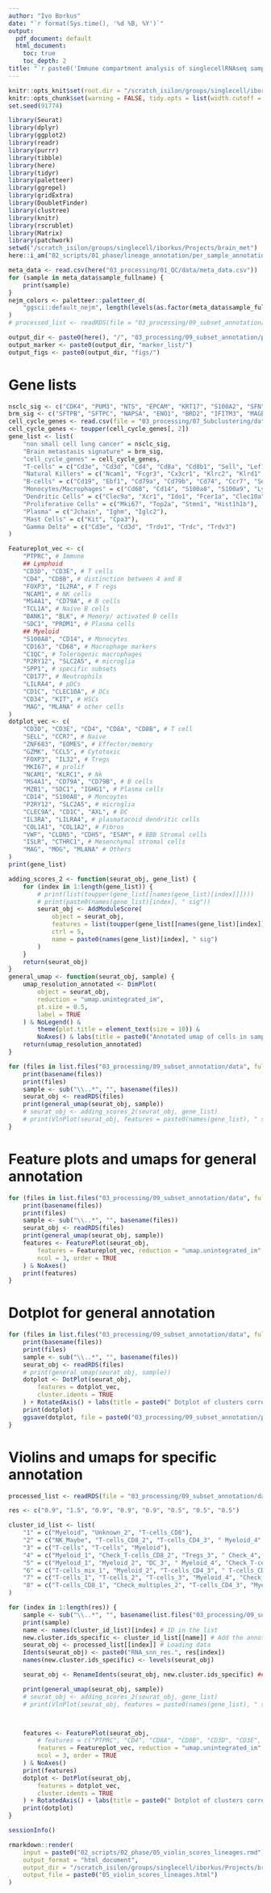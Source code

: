 ```yaml
---
author: "Ivo Borkus"
date: "`r format(Sys.time(), '%d %B, %Y')`"
output:  
  pdf_document: default
  html_document:
    toc: true
    toc_depth: 2
title: "`r paste0('Immune compartment analysis of singlecellRNAseq samples')`"
---
```


```r
knitr::opts_knit$set(root.dir = "/scratch_isilon/groups/singlecell/iborkus/Projects/brain_met") # nolint
knitr::opts_chunk$set(warning = FALSE, tidy.opts = list(width.cutoff = 60), tidy = FALSE, fig.height = 15, fig.width = 20) # nolint
set.seed(91774)
```

```R
library(Seurat)
library(dplyr)
library(ggplot2)
library(readr)
library(purrr)
library(tibble)
library(here)
library(tidyr)
library(paletteer)
library(ggrepel)
library(gridExtra)
library(DoubletFinder)
library(clustree)
library(knitr)
library(rscrublet)
library(Matrix)
library(patchwork)
setwd("/scratch_isilon/groups/singlecell/iborkus/Projects/brain_met")
here::i_am("02_scripts/01_phase/lineage_annotation/per_sample_annotation.rmd")
```

```R
meta_data <- read.csv(here("03_processing/01_QC/data/meta_data.csv"))
for (sample in meta_data$sample_fullname) {
    print(sample)
}
nejm_colors <- paletteer::paletteer_d(
    "ggsci::default_nejm", length(levels(as.factor(meta_data$sample_fullname)))
)
# processed_list <- readRDS(file = "03_processing/09_subset_annotation/data/processed_list.rds")
```


```R
output_dir <- paste0(here(), "/", "03_processing/09_subset_annotation/per_sample/")
output_marker <- paste0(output_dir, "marker_list/")
output_figs <- paste0(output_dir, "figs/")
```

# Gene lists
```R
nsclc_sig <- c("CDK4", "PUM3", "NTS", "EPCAM", "KRT17", "S100A2", "SFN", "PTHLH", "PERP", "SPRR3", "AGR2", "CEACAM6", "FGB", "FGA", "FGG", "PAEP", "TESC", "SOX2", "CXCL1", "LAMC2")
brm_sig <- c("SFTPB", "SFTPC", "NAPSA", "ENO1", "BRD2", "IFITM3", "MAGED2", "CD81", "MMP14", "SMARCE1", "POSTN", "MAGEA3", "CD44", "MMP2", "SMAD5", "BRAF", "MAGEC2", "SPARC", "CD109", "CCDC167", "BRD7", "BRD8", "MMP17", "BRD4", "SMARCAD1", "KRT5", "KRT19", "KRT8", "KRT18", "CD24", "KRT15", "PTGDS", "CDH2", "CDH13", "SELENOP", "CD47", "ALDH3A2", "ABCD2", "PTPN7")
cell_cycle_genes <- read.csv(file = "03_processing/07_Subclustering/data/subsets/lineage/Carmona_STACAS_cellCycle.symbol.DE.specific.170120.csv")
cell_cycle_genes <- toupper(cell_cycle_genes[, 2])
gene_list <- list(
    "non small cell lung cancer" = nsclc_sig,
    "Brain metastasis signature" = brm_sig,
    "cell_cycle_genes" = cell_cycle_genes,
    "T-cells" = c("Cd3e", "Cd3d", "Cd4", "Cd8a", "Cd8b1", "Sell", "Lef1", "Gzmk", "Klrb1", "Foxp3", "Cxcr3", "Gata3", "Il17f", "Trdv1"),
    "Natural Killers" = c("Ncam1", "Fcgr3", "Cx3cr1", "Klrc2", "Klrd1", "Klrc3", "Klrk1", "Klrc1", "Nkg7"),
    "B-cells" = c("Cd19", "Ebf1", "Cd79a", "Cd79b", "Cd74", "Ccr7", "Sell", "Itgax", "Jchain", "Igha"),
    "Monocytes/Macrophages" = c("Cd68", "Cd14", "S100a8", "S100a9", "Lyz2", "Vcan", "Fcgr3", "Cx3cr1", "H2AB1"),
    "Dendritic Cells" = c("Clec9a", "Xcr1", "Ido1", "Fcer1a", "Clec10a", "Itgax", "Siglech", "Il3ra", "Jchain"),
    "Proliferative Cells" = c("Mki67", "Top2a", "Stmn1", "Hist1h1b"),
    "Plasma" = c("Jchain", "Ighm", "Iglc2"),
    "Mast Cells" = c("Kit", "Cpa3"),
    "Gamma Delta" = c("Cd3e", "Cd3d", "Trdv1", "Trdc", "Trdv3")
)

Featureplot_vec <- c(
    "PTPRC", # Immune
    ## Lymphoid
    "CD3D", "CD3E", # T cells
    "CD4", "CD8B", # distinction between 4 and 8
    "FOXP3", "IL2RA", # T regs
    "NCAM1", # NK cells
    "MS4A1", "CD79A", # B cells
    "TCL1A", # Naive B cells
    "BANK1", "BLK", # Memory/ activated B cells
    "SDC1", "PRDM1", # Plasma cells
    ## Myeloid
    "S100A8", "CD14", # Monocytes
    "CD163", "CD68", # Macrophage markers
    "C1QC", # Tolerogenic macrophages
    "P2RY12", "SLC2A5", # microglia
    "SPP1", # specific subsets
    "CD177", # Neutrophils
    "LILRA4", # pDCs
    "CD1C", "CLEC10A", # DCs
    "CD34", "KIT", # HSCs
    "MAG", "MLANA" # other cells
)
dotplot_vec <- c(
    "CD3D", "CD3E", "CD4", "CD8A", "CD8B", # T cell
    "SELL", "CCR7", # Naive
    "ZNF683", "EOMES", # Effector/memory
    "GZMK", "CCL5", # Cytotoxic
    "FOXP3", "IL32", # Tregs
    "MKI67", # prolif
    "NCAM1", "KLRC1", # Nk
    "MS4A1", "CD79A", "CD79B", # B cells
    "MZB1", "SDC1", "IGHG1", # Plasma cells
    "CD14", "S100A8", # Moncoytes
    "P2RY12", "SLC2A5", # microglia
    "CLEC9A", "CD1C", "AXL", # DC
    "IL3RA", "LILRA4", # plasmatacoid dendritic cells
    "COL1A1", "COL1A2", # Fibros
    "VWF", "CLDN5", "CDH5", "ESAM", # BBB Stromal cells
    "ISLR", "CTHRC1", # Mesenchymal stromal cells
    "MAG", "MOG", "MLANA" # Others
)
print(gene_list)
```

```R
adding_scores_2 <- function(seurat_obj, gene_list) {
    for (index in 1:length(gene_list)) {
        # print(list(toupper(gene_list[[names(gene_list)[index]]])))
        # print(paste0(names(gene_list)[index], " sig"))
        seurat_obj <- AddModuleScore(
            object = seurat_obj,
            features = list(toupper(gene_list[[names(gene_list)[index]]])),
            ctrl = 5,
            name = paste0(names(gene_list)[index], " sig")
        )
    }
    return(seurat_obj)
}
general_umap <- function(seurat_obj, sample) {
    umap_resolution_annotated <- DimPlot(
        object = seurat_obj,
        reduction = "umap.unintegrated_im",
        pt.size = 0.5,
        label = TRUE
    ) & NoLegend() &
        theme(plot.title = element_text(size = 10)) &
        NoAxes() & labs(title = paste0("Annotated umap of cells in sample: ", sample))
    return(umap_resolution_annotated)
}
```
```R
for (files in list.files("03_processing/09_subset_annotation/data", full.names = TRUE)[1:8]) {
    print(basename(files))
    print(files)
    sample <- sub("\\..*", "", basename(files))
    seurat_obj <- readRDS(files)
    print(general_umap(seurat_obj, sample))
    # seurat_obj <- adding_scores_2(seurat_obj, gene_list)
    # print(VlnPlot(seurat_obj, features = paste0(names(gene_list), " sig1"), ncol = 3))
}
```

# Feature plots and umaps for general annotation
```R
for (files in list.files("03_processing/09_subset_annotation/data", full.names = TRUE)[1:8]) {
    print(basename(files))
    print(files)
    sample <- sub("\\..*", "", basename(files))
    seurat_obj <- readRDS(files)
    print(general_umap(seurat_obj, sample))
    features <- FeaturePlot(seurat_obj,
        features = Featureplot_vec, reduction = "umap.unintegrated_im",
        ncol = 3, order = TRUE
    ) & NoAxes()
    print(features)
}
```

# Dotplot for general annotation

```R
for (files in list.files("03_processing/09_subset_annotation/data", full.names = TRUE)[1:8]) {
    print(basename(files))
    print(files)
    sample <- sub("\\..*", "", basename(files))
    seurat_obj <- readRDS(files)
    # print(general_umap(seurat_obj, sample))
    dotplot <- DotPlot(seurat_obj,
        features = dotplot_vec,
        cluster.idents = TRUE
    ) + RotatedAxis() + labs(title = paste0(" Dotplot of clusters corresponding to sample: ", sample))
    print(dotplot)
    ggsave(dotplot, file = paste0("03_processing/09_subset_annotation/per_sample/figs/", sample, "_dotplot.pdf"), width = 15, height = 10)
}
```

# Violins and umaps for specific annotation
```R
processed_list <- readRDS(file = "03_processing/09_subset_annotation/data/processed_list.rds")
```

```R
res <- c("0.9", "1.5", "0.9", "0.9", "0.9", "0.5", "0.5", "0.5")

cluster_id_list <- list(
    "1" = c("Myeloid", "Unknown_2", "T-cells_CD8"),
    "2" = c("NK_Maybe", "T-cells_CD8_2", "T-cells_CD4_3", " Myeloid_4", "T-cells_CD4_5", "Check_T-cells", "T-cells_CD8_7", "DC_8", "B-cells_9"),
    "3" = c("T-cells", "T-cells", "Myeloid"),
    "4" = c("Myeloid_1", "Check_T-cells_CD8_2", "Tregs_3", " Check_4", "Myeloid_5", "Check_CD8_NK_6", "Check_Tregs_7", "NK_8", "NK_9", "NK_10", "NK_11", "Check_12", "doublets_13", "microglia_14", "B-cells", "Check_16"),
    "5" = c("Myeloid_1", "Myeloid_2", "DC_3", " Myeloid_4", "Check_T-cells_5", "DC_6", "Monocytes_7", "T-cell_CD4_8", "Check_T-cell_CD8_NK_9", "Myeloid_10", "Myeloid_DC_11", "Check_12", "pDCs"),
    "6" = c("T-cells_mix_1", "Myeloid_2", "T-cells_CD4_3", " T-cells_CD8_4", "Check_near_T-cells_5", "T-cells_mix_6", "check_Tregs_7", "Plasma_cells_8", "pDCs_9", "Memory_b_cells_10", "Microglia_11", "Check_DC_12"),
    "7" = c("T-cells_1", "T-cells_2", "T-cells_3", "Myeloid_4", "Check_near_T-cells_5", "T-cells_CD8_6", "T-cells_CD8_7", "Plasma_cells_8", "Myeloid_9", "Microglia", "B-cells", "pDCs_12"),
    "8" = c("T-cells_CD8_1", "Check_multiples_2", "T-cells_CD4_3", "Myeloid_Melanoma_4", "T-cells_CD4_CD8_5", "Myeloid_6", "Melanoma_7", "T-cells_CD8_8")
)

for (index in 1:length(res)) {
    sample <- sub("\\..*", "", basename(list.files("03_processing/09_subset_annotation/data", full.names = TRUE)[1:8]))
    print(sample)
    name <- names(cluster_id_list)[index] # ID in the list
    new.cluster.ids_specific <- cluster_id_list[[name]] # Add the annotation to this name which we use
    seurat_obj <- processed_list[[index]] # Loading data
    Idents(seurat_obj) <- paste0("RNA_snn_res.", res[index])
    names(new.cluster.ids_specific) <- levels(seurat_obj)

    seurat_obj <- RenameIdents(seurat_obj, new.cluster.ids_specific) ## Setting names in seurat

    print(general_umap(seurat_obj, sample))
    # seurat_obj <- adding_scores_2(seurat_obj, gene_list)
    # print(VlnPlot(seurat_obj, features = paste0(names(gene_list), " sig1"), ncol = 3))



    features <- FeaturePlot(seurat_obj,
        # features = c("PTPRC", "CD4", "CD8A", "CD8B", "CD3D", "CD3E", "MS4A1", "CD79A", "CD79B", "S100A8", "CD14", "C1QC", "CD68", "LILRA4", "IL3RA", "CD1C", "MAG", "MLANA"),
        features = Featureplot_vec, reduction = "umap.unintegrated_im",
        ncol = 3, order = TRUE
    ) & NoAxes()
    print(features)
    dotplot <- DotPlot(seurat_obj,
        features = dotplot_vec,
        cluster.idents = TRUE
    ) + RotatedAxis() + labs(title = paste0(" Dotplot of clusters corresponding to sample: ", sample))
    print(dotplot)
}
```


```R
sessionInfo()
```
```R
rmarkdown::render(
    input = paste0("02_scripts/02_phase/05_violin_scores_lineages.rmd"),
    output_format = "html_document",
    output_dir = "/scratch_isilon/groups/singlecell/iborkus/Projects/brain_met/02_scripts/knits",
    output_file = paste0("05_violin_scores_lineages.html")
)
```